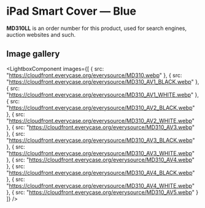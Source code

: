 
# iPad Smart Cover — Blue

<Callout type='info' emoji='👉🏻'>**MD310LL** is an order number for this product, used for search engines, auction websites and such.</Callout>

## Image gallery

<LightboxComponent
    images={[
      {
        src: "https://cloudfront.everycase.org/everysource/MD310.webp"
      },
      {
        src: "https://cloudfront.everycase.org/everysource/MD310_AV1_BLACK.webp"
      },
      {
        src: "https://cloudfront.everycase.org/everysource/MD310_AV1_WHITE.webp"
      },
      {
        src: "https://cloudfront.everycase.org/everysource/MD310_AV2_BLACK.webp"
      },
      {
        src: "https://cloudfront.everycase.org/everysource/MD310_AV2_WHITE.webp"
      },
      {
        src: "https://cloudfront.everycase.org/everysource/MD310_AV3.webp"
      },
      {
        src: "https://cloudfront.everycase.org/everysource/MD310_AV3_BLACK.webp"
      },
      {
        src: "https://cloudfront.everycase.org/everysource/MD310_AV3_WHITE.webp"
      },
      {
        src: "https://cloudfront.everycase.org/everysource/MD310_AV4.webp"
      },
      {
        src: "https://cloudfront.everycase.org/everysource/MD310_AV4_BLACK.webp"
      },
      {
        src: "https://cloudfront.everycase.org/everysource/MD310_AV4_WHITE.webp"
      },
      {
        src: "https://cloudfront.everycase.org/everysource/MD310_AV5.webp"
      }
    ]}
  />
